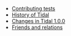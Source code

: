 * [[Contributing tests]]
* [[History of Tidal]]
* [[Changes in Tidal 1.0.0]]
* [[Friends and relations]]